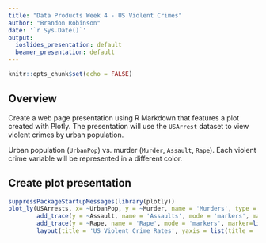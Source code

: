 ```yaml
---
title: "Data Products Week 4 - US Violent Crimes"
author: "Brandon Robinson"
date: '`r Sys.Date()`'
output:
  ioslides_presentation: default
  beamer_presentation: default
---
```


```r
knitr::opts_chunk$set(echo = FALSE)
```

## Overview

Create a web page presentation using R Markdown that features a plot created with Plotly.
The presentation will use the `USArrest` dataset to view violent crimes by urban population.

Urban population (`UrbanPop`) vs. murder (`Murder`, `Assault`, `Rape`). Each violent crime variable will be represented in a different color.

## Create plot presentation

```r
suppressPackageStartupMessages(library(plotly))
plot_ly(USArrests, x= ~UrbanPop, y = ~Murder, name = 'Murders', type = 'scatter', mode = 'markers', marker=list(color='red')) %>%
        add_trace(y = ~Assault, name = 'Assaults', mode = 'markers', marker=list(color='green')) %>%
        add_trace(y = ~Rape, name = 'Rape', mode = 'markers', marker=list(color='blue')) %>%
        layout(title = 'US Violent Crime Rates', yaxis = list(title = 'Violent Crime Rate'))

```
